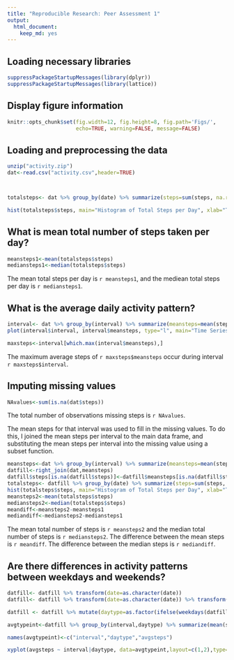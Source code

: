 ---
title: "Reproducible Research: Peer Assessment 1"
output: 
  html_document:
    keep_md: yes
---
## Loading necessary libraries
```{r}
suppressPackageStartupMessages(library(dplyr))
suppressPackageStartupMessages(library(lattice))
```

## Display figure information
```{r global_options, include=FALSE}
knitr::opts_chunk$set(fig.width=12, fig.height=8, fig.path='Figs/',
                      echo=TRUE, warning=FALSE, message=FALSE)
```

## Loading and preprocessing the data
```{r, echo=TRUE}
unzip("activity.zip")
dat<-read.csv("activity.csv",header=TRUE)



totalsteps<- dat %>% group_by(date) %>% summarize(steps=sum(steps, na.rm=TRUE))

hist(totalsteps$steps, main="Histogram of Total Steps per Day", xlab="Total Steps")

```



## What is mean total number of steps taken per day?
```{r}
meansteps1<-mean(totalsteps$steps)
mediansteps1<-median(totalsteps$steps)
```

The mean total steps per day is `r meansteps1`, and the mediean total steps per day is `r mediansteps1`.

## What is the average daily activity pattern?
```{r}
interval<- dat %>% group_by(interval) %>% summarize(meansteps=mean(steps, na.rm=TRUE))
plot(interval$interval, interval$meansteps, type="l", main="Time Series Plot of Mean Steps by Interval", xlab="5 Minute Interval", ylab="Mean Steps")

maxsteps<-interval[which.max(interval$meansteps),]

```

The maximum average steps of `r maxsteps$meansteps` occur during interval `r maxsteps$interval`.


## Imputing missing values
```{r}
NAvalues<-sum(is.na(dat$steps))
```
The total number of observations missing steps is `r NAvalues`.

The mean steps for that interval was used to fill in the missing values. To do this, I joined the mean steps per interval to the main data frame, and substituting the mean steps per interval into the missing value using a subset function. 
```{r}
meansteps<-dat %>% group_by(interval) %>% summarize(meansteps=mean(steps, na.rm=TRUE))
datfill<-right_join(dat,meansteps)
datfill$steps[is.na(datfill$steps)]<-datfill$meansteps[is.na(datfill$steps)]
totalsteps<- datfill %>% group_by(date) %>% summarize(steps=sum(steps, na.rm=TRUE))
hist(totalsteps$steps, main="Histogram of Total Steps per Day", xlab="Total Steps")
meansteps2<-mean(totalsteps$steps)
mediansteps2<-median(totalsteps$steps)
meandiff<-meansteps2-meansteps1
mediandiff<-mediansteps2-mediansteps1
```
The mean total number of steps is `r meansteps2` and the median total number of steps is `r mediansteps2`. The difference between the mean steps is `r meandiff`. The difference between the median steps is `r mediandiff`.


## Are there differences in activity patterns between weekdays and weekends?
```{r}
datfill<- datfill %>% transform(date=as.character(date))
datfill<- datfill %>% transform(date=as.character(date)) %>% transform(date=strptime(date,"%Y-%m-%d")) %>% transform(date=as.POSIXct(date))

datfill <- datfill %>% mutate(daytype=as.factor(ifelse(weekdays(datfill$date) %in% c("Saturday","Sunday"),"weekend","weekday")))

avgtypeint<-datfill %>% group_by(interval,daytype) %>% summarize(mean(steps))

names(avgtypeint)<-c("interval","daytype","avgsteps")

xyplot(avgsteps ~ interval|daytype, data=avgtypeint,layout=c(1,2),type="l",xlab="Five Minute Interval",ylab="Average Total Steps Taken")

```